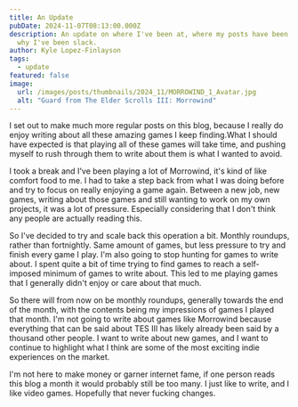 ```yaml
---
title: An Update
pubDate: 2024-11-07T08:13:00.000Z
description: An update on where I've been at, where my posts have been at, and
  why I've been slack.
author: Kyle Lopez-Finlayson
tags:
  - update
featured: false
image:
  url: /images/posts/thumbnails/2024_11/MORROWIND_1_Avatar.jpg
  alt: "Guard from The Elder Scrolls III: Morrowind"
---
```

I set out to make much more regular posts on this blog, because I really do enjoy writing about all these amazing games I keep finding.What I should have expected is that playing all of these games will take time, and pushing myself to rush through them to write about them is what I wanted to avoid.  

I took a break and I've been playing a lot of Morrowind, it's kind of like comfort food to me. I had to take a step back from what I was doing before and try to focus on really enjoying a game again. Between a new job, new games, writing about those games and still wanting to work on my own projects, it was a lot of pressure. Especially considering that I don't think any people are actually reading this.  

So I've decided to try and scale back this operation a bit. Monthly roundups, rather than fortnightly. Same amount of games, but less pressure to try and finish every game I play. I'm also going to stop hunting for games to write about. I spent quite a bit of time trying to find games to reach a self-imposed minimum of games to write about. This led to me playing games that I generally didn't enjoy or care about that much.  

So there will from now on be monthly roundups, generally towards the end of the month, with the contents being my impressions of games I played that month. I'm not going to write about games like Morrowind because everything that can be said about TES III has likely already been said by a thousand other people. I want to write about new games, and I want to continue to highlight what I think are some of the most exciting indie experiences on the market.  

I'm not here to make money or garner internet fame, if one person reads this blog a month it would probably still be too many. I just like to write, and I like video games. Hopefully that never fucking changes.
